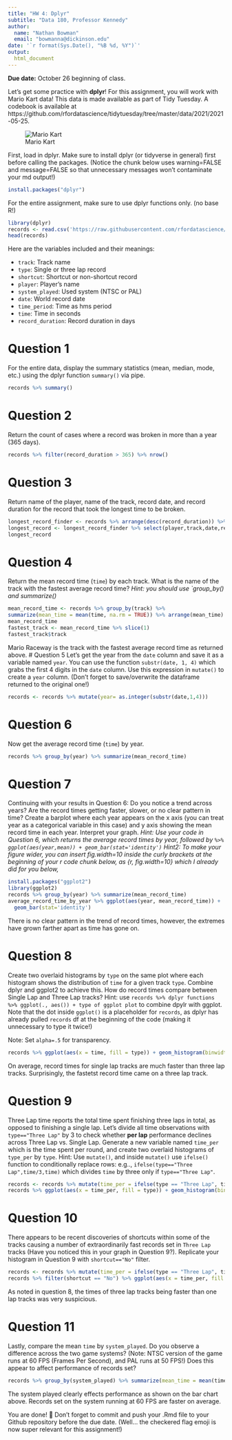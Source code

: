 ```yaml
---
title: "HW 4: Dplyr"
subtitle: "Data 180, Professor Kennedy"
author: 
  name: "Nathan Bowman"
  email: "bowmanna@dickinson.edu"
date: '`r format(Sys.Date(), "%B %d, %Y")`'
output: 
  html_document
---
```


**Due date:** October 26 beginning of class.

Let's get some practice with **dplyr**! For this assignment, you will work with Mario Kart data! This data is made available as part of Tidy Tuesday. A codebook is available at https://github.com/rfordatascience/tidytuesday/tree/master/data/2021/2021-05-25.

![Mario Kart](https://camo.githubusercontent.com/248411ba0d52bb38f1dccd3f74ed9d5a37f56aa95dbfb92518768b020959576c/68747470733a2f2f692e696e73696465722e636f6d2f356337643361313932363238393833663866373137623166)

First, load in dplyr. Make sure to install dplyr (or tidyverse in general) first before calling the packages. (Notice the chunk below uses warning=FALSE and message=FALSE so that unnecessary messages won't contaminate your md output!)

```r
install.packages("dplyr")
```

For the entire assignment, make sure to use dplyr functions only. (no base R!)

```r
library(dplyr)
records <- read.csv('https://raw.githubusercontent.com/rfordatascience/tidytuesday/master/data/2021/2021-05-25/records.csv')
head(records)
```

Here are the variables included and their meanings:

- `track`: </t>Track name <br>
- `type`: </t>Single or three lap record  <br>
- `shortcut`: </t>Shortcut or non-shortcut record  <br>
- `player`: </t>Player’s name  <br>
- `system_played`: </t>Used system (NTSC or PAL)<br>
- `date`: </t>World record date  <br>
- `time_period`: </t>Time as hms period  <br>
- `time`: </t>Time in seconds  <br>
- `record_duration`: </t>Record duration in days  <br>


# Question 1
For the entire data, display the summary statistics (mean, median, mode, etc.) using the dplyr function `summary()` via pipe.

```r
records %>% summary()
```
# Question 2
Return the count of cases where a record was broken in more than a year (365 days).

```r
records %>% filter(record_duration > 365) %>% nrow()
```
# Question 3
Return name of the player, name of the track, record date, and record duration for the record that took the longest time to be broken.

```r
longest_record_finder <- records %>% arrange(desc(record_duration)) %>% slice(1)
longest_record <- longest_record_finder %>% select(player,track,date,record_duration)
longest_record
```

# Question 4
Return the mean record time (`time`) by each track. What is the name of the track with the fastest average record time? *Hint: you should use `group_by() and summarize()*

```r
mean_record_time <- records %>% group_by(track) %>%
summarize(mean_time = mean(time, na.rm = TRUE)) %>% arrange(mean_time)
mean_record_time
fastest_track <- mean_record_time %>% slice(1)
fastest_track$track
```
Mario Raceway is the track with the fastest average record time as returned above.
# Question 5
Let's get the year from the `date` column and save it as a variable named `year`. You can use the function `substr(date, 1, 4)` which grabs the first 4 digits in the `date` column. Use this expression in `mutate()` to create a `year` column. (Don't forget to save/overwrite the dataframe returned to the original one!)

```r
records <- records %>% mutate(year= as.integer(substr(date,1,4)))
```

# Question 6
Now get the average record time (`time`) by year.

```r
records %>% group_by(year) %>% summarize(mean_record_time)
```
# Question 7
Continuing with your results in Question 6: Do you notice a trend across years? Are the record times getting faster, slower, or no clear pattern in time? Create a barplot where each year appears on the x axis (you can treat year as a categorical variable in this case) and y axis showing the mean record time in each year. Interpret your graph. *Hint: Use your code in Question 6, which returns the average record times by year, followed by ` %>% ggplot(aes(year,mean)) + geom_bar(stat='identity')` Hint2: To make your figure wider, you can insert fig.width=10 inside the curly brackets at the beginning of your r code chunk below, as {r, fig.width=10} which I already did for you below,*

```r
install.packages("ggplot2")
library(ggplot2) 
records %>% group_by(year) %>% summarize(mean_record_time) 
average_record_time_by_year %>% ggplot(aes(year, mean_record_time)) +
  geom_bar(stat='identity') 
```
There is no clear pattern in the trend of record times, however, the extremes have grown farther apart as time has gone on. 

# Question 8
Create two overlaid histograms by `type` on the same plot where each histogram shows the distribution of `time` for a given track `type`. Combine dplyr and ggplot2 to achieve this. How do record times compare between Single Lap and Three Lap tracks? Hint: use `records %>% dplyr functions %>% ggplot(., aes()) + type of ggplot plot` to combine dpylr with ggplot. Note that the dot inside `ggplot()` is a placeholder for `records`, as dplyr has already pulled `records` df at the beginning of the code (making it unnecessary to type it twice!)

Note: Set `alpha=.5` for transparency.

```r
records %>% ggplot(aes(x = time, fill = type)) + geom_histogram(binwidth = 5, alpha = 0.5, position = "identity")
```
On average, record times for single lap tracks are much faster than three lap tracks. Surprisingly, the fastetst record time came on a three lap track. 

# Question 9
Three Lap time reports the total time spent finishing three laps in total, as opposed to finishing a single lap. Let's divide all time observations with `type=="Three Lap"` by 3 to check whether **per lap** performance declines across Three Lap vs. Single Lap. Generate a new variable named `time_per` which is the time spent per round, and create two overlaid histograms of `type_per` by `type`. Hint: Use `mutate()`, and inside `mutate()` use `ifelse()` function to conditionally replace rows: e.g.., `ifelse(type=="Three Lap",time/3,time)` which divides `time` by three only if `type=="Three Lap"`.

```r
records <- records %>% mutate(time_per = ifelse(type == "Three Lap", time / 3, time))
records %>% ggplot(aes(x = time_per, fill = type)) + geom_histogram(binwidth = 5, alpha = 0.5, position = "identity")
```
# Question 10
There appears to be recent discoveries of shortcuts within some of the tracks causing a number of extraordinarily fast records set in `Three Lap` tracks (Have you noticed this in your graph in Question 9?). Replicate your histogram in Question 9 with `shortcut=="No"` filter.

```r
records <- records %>% mutate(time_per = ifelse(type == "Three Lap", time / 3, time))
records %>% filter(shortcut == "No") %>% ggplot(aes(x = time_per, fill = type)) + geom_histogram(binwidth = 5, alpha = 0.5, position = "identity")
```
As noted in question 8, the times of three lap tracks being faster than one lap tracks was very suspicious. 

# Question 11
Lastly, compare the mean `time` by `system_played`. Do you observe a difference across the two game systems? (Note: NTSC version of the game runs at 60 FPS (Frames Per Second), and PAL runs at 50 FPS!) Does this appear to affect performance of records set?

```r
records %>% group_by(system_played) %>% summarize(mean_time = mean(time, na.rm = TRUE)) %>% ggplot(aes(x = system_played, y = mean_time, fill = system_played)) + geom_bar(stat = 'identity')
```
The system played clearly effects performance as shown on the bar chart above. Records set on the system running at 60 FPS are faster on average. 

You are done! 🏁 Don't forget to commit and push your .Rmd file to your Github repository before the due date. (Well... the checkered flag emoji is now super relevant for this assignment!)


